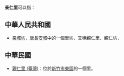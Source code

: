 '''亲仁里'''可以指：
==中華人民共和國==
* [[亲城坊|亲城坊]]，[[唐長安城|唐長安城]]中的一個里坊，又稱親仁里、親仁坊，

==中華民國==
* [[親仁里_(臺灣)|親仁里 (臺灣)]]：位於[[新竹市|新竹市]][[東區_(新竹市)|東區]]的一個里。

{{消歧義|D|Cat=三字地名消歧義}}